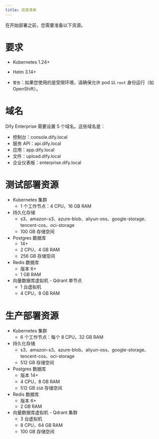 ```yaml
---
title: 资源清单
---
```


在开始部署之前，您需要准备以下资源。

# 要求
- Kubernetes 1.24+
- Helm 3.14+

- `警告`：如果您使用的是受限环境，请确保允许 pod 以 `root` 身份运行（如 OpenShift）。

# 域名
Dify Enterprise 需要设置 5 个域名。这些域名是：
- 控制台：console.dify.local
- 服务 API：api.dify.local
- 应用：app.dify.local
- 文件：upload.dify.local
- 企业仪表板：enterprise.dify.local

# 测试部署资源
- Kubernetes 集群
    - 1 个工作节点：4 CPU，16 GB RAM
- 持久化存储
    - s3、amazon-s3、azure-blob、aliyun-oss、google-storage、tencent-cos、oci-storage
    - 100 GB 存储空间
- Postgres 数据库
    -  14+
    - 2 CPU，4 GB RAM
    - 256 GB 存储空间
- Redis 数据库
    - 版本 6+
    - 1 GB RAM
- 向量数据库虚拟机 - Qdrant 单节点
    - 1 台虚拟机
    - 4 CPU，8 GB RAM

# 生产部署资源
- Kubernetes 集群
    - 6 个工作节点：每个 8 CPU，32 GB RAM
- 持久化存储
    - s3、amazon-s3、azure-blob、aliyun-oss、google-storage、tencent-cos、oci-storage
    - 512 GB 存储空间
- Postgres 数据库
    - 版本 14+
    - 4 CPU，8 GB RAM
    - 512 GB `SSD` 存储空间
- Redis 数据库
    - 版本 6+
    - 2 GB RAM
- 向量数据库虚拟机 - Qdrant 集群
    - 3 台虚拟机
    - 8 CPU，64 GB RAM
    - 100 GB 存储空间